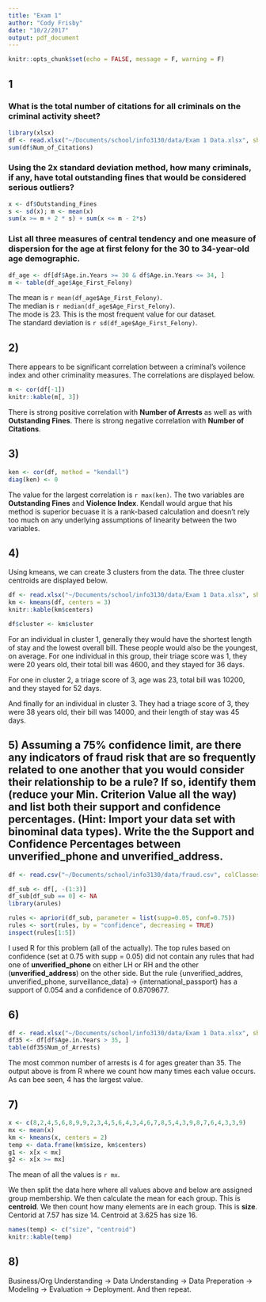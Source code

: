 ```yaml
---
title: "Exam 1"
author: "Cody Frisby"
date: "10/2/2017"
output: pdf_document
---
```


```r
knitr::opts_chunk$set(echo = FALSE, message = F, warning = F)
```


## 1  

### What is the total number of citations for all criminals on the criminal activity sheet?  

```r
library(xlsx)
df <- read.xlsx("~/Documents/school/info3130/data/Exam 1 Data.xlsx", sheetIndex = 1)
sum(df$Num_of_Citations)
```


### Using the 2x standard deviation method, how many criminals, if any, have total outstanding fines that would be considered serious outliers? 

```r
x <- df$Outstanding_Fines
s <- sd(x); m <- mean(x)
sum(x >= m + 2 * s) + sum(x <= m - 2*s)
```


### List all three measures of central tendency and one measure of dispersion for the age at first felony for the 30 to 34-year-old age demographic.


```r
df_age <- df[df$Age.in.Years >= 30 & df$Age.in.Years <= 34, ]
m <- table(df_age$Age_First_Felony)
```

The mean is `r mean(df_age$Age_First_Felony)`.  
The median is `r median(df_age$Age_First_Felony)`.  
The mode is 23.  This is the most frequent value for our dataset.  
The standard deviation is `r sd(df_age$Age_First_Felony)`.  

## 2)  

There appears to be significant correlation between a criminal's voilence index and other criminality measures.  The correlations are displayed below.

```r
m <- cor(df[-1])
knitr::kable(m[, 3])
```


There is strong positive correlation with **Number of Arrests** as well as with **Outstanding Fines**.  There is strong negative correlation with **Number of Citations**.  

## 3)  

```r
ken <- cor(df, method = "kendall")
diag(ken) <- 0
```

The value for the largest correlation is `r max(ken)`.  The two variables are **Outstanding Fines** and **Violence Index**.  Kendall would argue that his method is superior becuase it is a rank-based calculation and doesn't rely too much on any underlying assumptions of linearity between the two variables.  

## 4)  

Using kmeans, we can create 3 clusters from the data.  The three cluster centroids are displayed below.  

```r
df <- read.xlsx("~/Documents/school/info3130/data/Exam 1 Data.xlsx", sheetIndex = 2)
km <- kmeans(df, centers = 3)
knitr::kable(km$centers)
```


```r
df$cluster <- km$cluster
```

For an individual in cluster 1, generally they would have the shortest length of stay and the lowest overall bill.  These people would also be the youngest, on average. For one individual in this group, their triage score was 1, they were 20 years old, their total bill was 4600, and they stayed for 36 days.  

For one in cluster 2, a triage score of 3, age was 23, total bill was 10200, and they stayed for 52 days.  

And finally for an individual in cluster 3.  They had a triage score of 3, they were 38 years old, their bill was 14000, and their length of stay was 45 days.  

## 5)  Assuming a 75% confidence limit, are there any indicators of fraud risk that are so frequently related to one another that you would consider their relationship to be a rule? If so, identify them (reduce your Min. Criterion Value all the way) and list both their support and confidence percentages. (Hint: Import your data set with binominal data types). Write the the Support and Confidence Percentages between unverified_phone and unverified_address.  

```r
df <- read.csv("~/Documents/school/info3130/data/fraud.csv", colClasses = "factor")
```


```r
df_sub <- df[, -(1:3)]
df_sub[df_sub == 0] <- NA
library(arules)
```


```r
rules <- apriori(df_sub, parameter = list(supp=0.05, conf=0.75))
rules <- sort(rules, by = "confidence", decreasing = TRUE)
inspect(rules[1:5])
```

I used R for this problem (all of the actually).  The top rules based on confidence (set at 0.75 with supp = 0.05) did not contain any rules that had one of **unverified_phone** on either LH or RH and the other (**unverified_address**) on the other side.  But the rule {unverified_addres, unverified_phone, surveillance_data} $\rightarrow$ {international_passport} has a support of 0.054 and a confidence of 0.8709677.    

## 6)  

```r
df <- read.xlsx("~/Documents/school/info3130/data/Exam 1 Data.xlsx", sheetIndex = 1)
df35 <- df[df$Age.in.Years > 35, ]
table(df35$Num_of_Arrests)
```

The most common number of arrests is 4 for ages greater than 35.  The output above is from R where we count how many times each value occurs.  As can bee seen, 4 has the largest value.  

## 7)  

```r
x <- c(8,2,4,5,6,8,9,9,2,3,4,5,6,4,3,4,6,7,8,5,4,3,9,8,7,6,4,3,3,9)
mx <- mean(x)
km <- kmeans(x, centers = 2)
temp <- data.frame(km$size, km$centers)
g1 <- x[x < mx]
g2 <- x[x >= mx]
```

The mean of all the values is `r mx`.  

We then split the data here where all values above and below are assigned group membership.  We then calculate the mean for each group.  This is **centroid**.  We then count how many elements are in each group.  This is **size**.  Centorid at 7.57 has size 14.  Centroid at 3.625 has size 16.  

```r
names(temp) <- c("size", "centroid")
knitr::kable(temp)
```


## 8)  

Business/Org Understanding $\rightarrow$ Data Understanding $\rightarrow$ Data Preperation $\rightarrow$ Modeling $\rightarrow$ Evaluation $\rightarrow$ Deployment.  And then repeat.  


